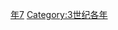 {{Catnav|頁面分類|历史|歷史時代|年|3世纪各年}}
{{Commons category|287}}

[[Category:280年代|年7]]
[[Category:3世纪各年|Category:3世纪各年]]